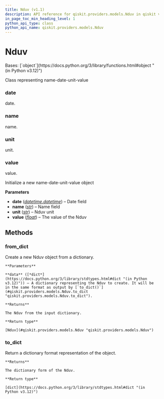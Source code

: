 ```yaml
---
title: Nduv (v1.1)
description: API reference for qiskit.providers.models.Nduv in qiskit v1.1
in_page_toc_min_heading_level: 1
python_api_type: class
python_api_name: qiskit.providers.models.Nduv
---
```


# Nduv

<Class id="qiskit.providers.models.Nduv" isDedicatedPage={true} github="https://github.com/Qiskit/qiskit/tree/stable/1.1/qiskit/providers/models/backendproperties.py#L26-L85" signature="qiskit.providers.models.Nduv(date, name, unit, value)" modifiers="class">
  Bases: [`object`](https://docs.python.org/3/library/functions.html#object "(in Python v3.12)")

  Class representing name-date-unit-value

  ### date

  <Attribute id="qiskit.providers.models.Nduv.date">
    date.
  </Attribute>

  ### name

  <Attribute id="qiskit.providers.models.Nduv.name">
    name.
  </Attribute>

  ### unit

  <Attribute id="qiskit.providers.models.Nduv.unit">
    unit.
  </Attribute>

  ### value

  <Attribute id="qiskit.providers.models.Nduv.value">
    value.
  </Attribute>

  Initialize a new name-date-unit-value object

  **Parameters**

  *   **date** ([*datetime.datetime*](https://docs.python.org/3/library/datetime.html#datetime.datetime "(in Python v3.12)")) – Date field
  *   **name** ([*str*](https://docs.python.org/3/library/stdtypes.html#str "(in Python v3.12)")) – Name field
  *   **unit** ([*str*](https://docs.python.org/3/library/stdtypes.html#str "(in Python v3.12)")) – Nduv unit
  *   **value** ([*float*](https://docs.python.org/3/library/functions.html#float "(in Python v3.12)")) – The value of the Nduv

  ## Methods

  ### from\_dict

  <Function id="qiskit.providers.models.Nduv.from_dict" github="https://github.com/Qiskit/qiskit/tree/stable/1.1/qiskit/providers/models/backendproperties.py#L50-L62" signature="from_dict(data)" modifiers="classmethod">
    Create a new Nduv object from a dictionary.

    **Parameters**

    **data** ([*dict*](https://docs.python.org/3/library/stdtypes.html#dict "(in Python v3.12)")) – A dictionary representing the Nduv to create. It will be in the same format as output by [`to_dict()`](#qiskit.providers.models.Nduv.to_dict "qiskit.providers.models.Nduv.to_dict").

    **Returns**

    The Nduv from the input dictionary.

    **Return type**

    [Nduv](#qiskit.providers.models.Nduv "qiskit.providers.models.Nduv")
  </Function>

  ### to\_dict

  <Function id="qiskit.providers.models.Nduv.to_dict" github="https://github.com/Qiskit/qiskit/tree/stable/1.1/qiskit/providers/models/backendproperties.py#L64-L76" signature="to_dict()">
    Return a dictionary format representation of the object.

    **Returns**

    The dictionary form of the Nduv.

    **Return type**

    [dict](https://docs.python.org/3/library/stdtypes.html#dict "(in Python v3.12)")
  </Function>
</Class>

